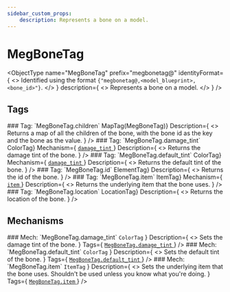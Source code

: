 ```yaml
---
sidebar_custom_props:
    description: Represents a bone on a model.
---
```

# MegBoneTag

<ObjectType
    name="MegBoneTag"
    prefix="megbonetag@"
    identityFormat={
        <>
            Identified using the format <code>{"megbonetag@<entity>,<model_blueprint>,<bone_id>"}</code>.
        </>
    }
    description={
        <>
            Represents a bone on a model.
        </>
    }
/>

## Tags

<MetaEntry>
    <EntryHeader>
    ### Tag: `MegBoneTag.children`
    </EntryHeader>
    <DetailsTable
        Returns={<code>MapTag(MegBoneTag)</code>}
        Description={
            <>
                Returns a map of all the children of the bone, with the bone id as the key and the bone as the value.
            </>
        }
    />
</MetaEntry>

<MetaEntry>
    <EntryHeader>
    ### Tag: `MegBoneTag.damage_tint`
    </EntryHeader>
    <DetailsTable
        Returns={<code>ColorTag</code>}
        Mechanism={
            <a href="#mech-megbonetagdamage_tint">
                <code>damage_tint</code>
            </a>
        }
        Description={
            <>
                Returns the damage tint of the bone.
            </>
        }
    />
</MetaEntry>

<MetaEntry>
    <EntryHeader>
    ### Tag: `MegBoneTag.default_tint`
    </EntryHeader>
    <DetailsTable
        Returns={<code>ColorTag</code>}
        Mechanism={
            <a href="#mech-megbonetagdefault_tint">
                <code>damage_tint</code>
            </a>
        }
        Description={
            <>
                Returns the default tint of the bone.
            </>
        }
    />
</MetaEntry>

<MetaEntry>
    <EntryHeader>
    ### Tag: `MegBoneTag.id`
    </EntryHeader>
    <DetailsTable
        Returns={<code>ElementTag</code>}
        Description={
            <>
                Returns the id of the bone.
            </>
        }
    />
</MetaEntry>

<MetaEntry>
    <EntryHeader>
    ### Tag: `MegBoneTag.item`
    </EntryHeader>
    <DetailsTable
        Returns={<code>ItemTag</code>}
        Mechanism={
            <a href="#mech-megbonetagitem">
                <code>item</code>
            </a>
        }
        Description={
            <>
                Returns the underlying item that the bone uses.
            </>
        }
    />
</MetaEntry>

<MetaEntry>
    <EntryHeader>
    ### Tag: `MegBoneTag.location`
    </EntryHeader>
    <DetailsTable
        Returns={<code>LocationTag</code>}
        Description={
            <>
                Returns the location of the bone.
            </>
        }
    />
</MetaEntry>

## Mechanisms

<MetaEntry>
    <EntryHeader>
    ### Mech: `MegBoneTag.damage_tint`
    </EntryHeader>
    <DetailsTable
        Input={
            <>
                <code>ColorTag</code>
            </>
        }
        Description={
            <>
                Sets the damage tint of the bone.
            </>
        }
        Tags={
            <a href="#tag-megbonetagdamage_tint">
                <code>MegBoneTag.damage_tint</code>
            </a>
        }
    />
</MetaEntry>

<MetaEntry>
    <EntryHeader>
    ### Mech: `MegBoneTag.default_tint`
    </EntryHeader>
    <DetailsTable
        Input={
            <>
                <code>ColorTag</code>
            </>
        }
        Description={
            <>
                Sets the default tint of the bone.
            </>
        }
        Tags={
            <a href="#tag-megbonetagdefault_tint">
                <code>MegBoneTag.default_tint</code>
            </a>
        }
    />
</MetaEntry>

<MetaEntry>
    <EntryHeader>
    ### Mech: `MegBoneTag.item`
    </EntryHeader>
    <DetailsTable
        Input={
            <>
                <code>ItemTag</code>
            </>
        }
        Description={
            <>
                Sets the underlying item that the bone uses.
                Shouldn't be used unless you know what you're doing.
            </>
        }
        Tags={
            <a href="#tag-megbonetagitem">
                <code>MegBoneTag.item</code>
            </a>
        }
    />
</MetaEntry>
